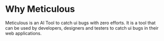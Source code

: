 # Why Meticulous

Meticulous is an AI Tool to catch ui bugs with zero efforts. It is a tool that can be used by developers, designers and testers to catch ui bugs in their web applications.

